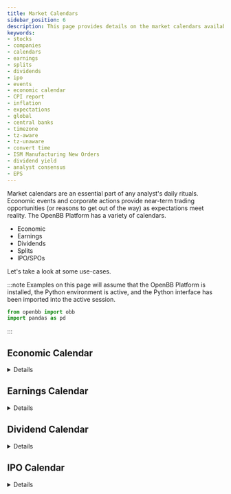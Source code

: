 ```yaml
---
title: Market Calendars
sidebar_position: 6
description: This page provides details on the market calendars available in the OpenBB Platform. Equity and economic calendars keep investors abreast of market activity and events. This guide provides examples for using the variety of calendars, and differences between sources.
keywords:
- stocks
- companies
- calendars
- earnings
- splits
- dividends
- ipo
- events
- economic calendar
- CPI report
- inflation
- expectations
- global
- central banks
- timezone
- tz-aware
- tz-unaware
- convert time
- ISM Manufacturing New Orders
- dividend yield
- analyst consensus
- EPS
---
```



<HeadTitle title="Market Calendars - Usage | OpenBB Docs" />

Market calendars are an essential part of any analyst's daily rituals. Economic events and corporate actions provide near-term trading opportunities (or reasons to get out of the way) as expectations meet reality. The OpenBB Platform has a variety of calendars.

- Economic
- Earnings
- Dividends
- Splits
- IPO/SPOs

Let's take a look at some use-cases.

:::note
Examples on this page will assume that the OpenBB Platform is installed, the Python environment is active, and the Python interface has been imported into the active session.

```python
from openbb import obb
import pandas as pd
```

:::

## Economic Calendar

<details>


The economic calendar aggregates global central bank and macroeconomic releases, it is located within the `obb.economy` module.

:::tip
Do not rely on the economic calendar for real-time updates. Times posted are scheduled by publishers and are estimates which do not reflect the actual time data is released to the public.
:::

### Timezone Considerations

There are subtle differences between providers, the main consideration will be the timestamp. FMP and TradingEconomics both return the calendar as UTC-0, while Nasdaq posts events in US/Eastern time. Of the three, only TradingEconomics provides a TZ-aware timestamp. The differences can be reconciled with a few lines of code.

To identify the issue, let's look at one event. First, from FMP:

```python
fmp_df = obb.economy.calendar(provider="fmp", start_date="2023-11-19", end_date="2023-11-20").to_df()
fmp_df[fmp_df["event"].str.contains("20-Year Bond Auction")]
```

 date                | country   | event                |   previous |   consensus | importance   | currency   |   change |   change_percent |
|:--------------------|:----------|:---------------------|-----------:|------------:|:-------------|:-----------|---------:|-----------------:|
| 2023-11-20 18:00:00 | US        | 20-Year Bond Auction |      5.245 |         nan | Low          | USD        |      nan |                0 |

Then Nasdaq:

```python
nasdaq_df = obb.economy.calendar(provider="nasdaq", start_date="2023-11-19", end_date="2023-11-20").to_df()
nasdaq_df[nasdaq_df["event"].str.contains("20-Year Bond Auction")]
```

| date                | country       | event                | actual   | previous   | consensus   |  description   |
|:--------------------|:--------------|:---------------------|:---------|:-----------|:------------|:----------------|
| 2023-11-20 13:00:00 | United States | 20-Year Bond Auction | -        | 5.245%     | -       | The figures displayed in the calendar represent the yield on the Treasury Bond auctioned. |

Now let's convert the FMP timestamp to US/Eastern time.

```python
from datetime import time

fmp_df.index = fmp_df.index.map(
    lambda dt: dt.tz_localize("UTC")
    .tz_convert("America/New_York")
    if dt.time() != time(0, 0, 0)
    else dt.tz_localize("America/New_York")
)
fmp_df[fmp_df["event"].str.contains("20-Year Bond Auction")]
```

| date                      | country   | event                |   previous |   consensus | importance   | currency   |   change |   change_percent |
|:--------------------------|:----------|:---------------------|-----------:|------------:|:-------------|:-----------|---------:|-----------------:|
| 2023-11-20 13:00:00-05:00 | US        | 20-Year Bond Auction |      5.245 |         nan | Low          | USD        |      nan |                0 |

Timestamps can be a factor with start/end dates because the calendar day will roll over at midnight, moving the date. Converting the timestamp will overcome this, but be aware of when the time is `00:00:00`, signifying an all-day event like a holiday.

An exception was added in the code above to maintain the time where applicable, instead of rolling it back five hours.

For these reasons, among others, it is important for users to know and understand their data intimately.

### Filtering by Event

The providers do not have a pre-request filter for a specific event. TradingEconomics does have categories, like 'government', but that does not focus it on any particular release. To find something like PMI reports, search for it post-request.

FMP allows queries to this endpoint to be a maximum width of three months. To get the year-to-date events, requests will need to loop. The code below will do that, filter the results for ISM Manufacturing New Orders, and display the table of hits.

### ISM New Orders

```python

start_dates = ["2023-01-04", "2023-04-01", "2023-07-01", "2023-10-01"]
end_dates = ["2023-03-31", "2023-06-30", "2023-09-30", "2023-12-30"]
results = []

for i in range(0, len(start_dates)):
    _data = (
        obb.economy.calendar(provider="fmp", start_date=start_dates[i], end_date=end_dates[i])
        .model_dump()["results"]
    )
    results.extend(_data)
events = pd.DataFrame.from_records(results).set_index("date").sort_index()

events[events["event"].str.contains("ISM Manufacturing New Orders")]
```

| date                | country   | event                              |   actual |   previous |   consensus | importance   | currency   |   change |   change_percent |
|:--------------------|:----------|:-----------------------------------|---------:|-----------:|------------:|:-------------|:-----------|---------:|-----------------:|
| 2023-01-04 15:00:00 | US        | ISM Manufacturing New Orders (Dec) |     45.2 |       47.2 |         nan | Low          | USD        |     -2   |           -4.237 |
| 2023-02-01 15:00:00 | US        | ISM Manufacturing New Orders (Jan) |     42.5 |       45.1 |         nan | Low          | USD        |     -2.6 |           -5.765 |
| 2023-03-01 20:00:00 | US        | ISM Manufacturing New Orders (Feb) |     47   |       42.5 |         nan | Low          | USD        |      4.5 |           10.588 |
| 2023-04-03 18:00:00 | US        | ISM Manufacturing New Orders (Mar) |     44.3 |       47   |         nan | Low          | USD        |     -2.7 |           -5.745 |
| 2023-05-01 18:00:00 | US        | ISM Manufacturing New Orders (Apr) |     45.7 |       44.3 |         nan | Low          | USD        |      1.4 |            3.16  |
| 2023-06-01 14:00:00 | US        | ISM Manufacturing New Orders (May) |     42.6 |       45.7 |         nan | Low          | USD        |     -3.1 |           -6.783 |
| 2023-07-03 18:00:00 | US        | ISM Manufacturing New Orders (Jun) |     45.6 |       42.6 |         nan | Low          | USD        |      3   |            7.042 |
| 2023-08-01 18:00:00 | US        | ISM Manufacturing New Orders (Jul) |     47.3 |       45.6 |          44 | Low          | USD        |      1.7 |            3.728 |
| 2023-09-01 14:00:00 | US        | ISM Manufacturing New Orders (Aug) |     46.8 |       47.3 |         nan | Low          | USD        |     -0.5 |           -1.057 |
| 2023-10-02 14:00:00 | US        | ISM Manufacturing New Orders (Sep) |     49.2 |       46.8 |         nan | Low          | USD        |      2.4 |            5.128 |
| 2023-11-01 14:00:00 | US        | ISM Manufacturing New Orders (Oct) |     45.5 |       49.2 |         nan | Low          | USD        |     -3.7 |           -7.52  |
| 2023-12-01 15:00:00 | US        | ISM Manufacturing New Orders (Nov) |    nan   |       45.5 |         nan | Low          | USD        |    nan   |            0     |

</details>

## Earnings Calendar

<details>

The earnings calendar works in a similar way. For companies outside of the US, try the `openbb-fmp` provider.

```python
calendar = (
    obb.equity.calendar.earnings(
        provider="fmp",
        start_date="2023-11-20",
        end_date="2023-11-24"
    ).to_df()
)
```

This returned 1,234 results, but let's filter it down to those companies with analysts estimates, and display the top ten by EPS consensus.

```python
(
    calendar[calendar["eps_consensus"].notnull()
    & calendar["revenue_consensus"].notnull()]
    .sort_values(by="eps_consensus", ascending=False)
    .head(10)
)
```

| report_date   | symbol   |   eps_consensus |   actual_eps |   actual_revenue |   revenue_consensus | period_ending   | reporting_time   | updated_date   |
|:--------------|:---------|----------------:|-------------:|-----------------:|--------------------:|:----------------|:-----------------|:---------------|
| 2023-11-22    | CAP.SN   |          279.3  |          nan |              nan |         690955000000 | 2023-09-30      | bmo              | 2023-11-19     |
| 2023-11-20    | ABDP.L   |           56.4  |          nan |              nan |         106000000    | 2023-09-29      | bmo              | 2023-11-19     |
| 2023-11-23    | 4206.T   |           56.3  |          nan |              nan |         62200000    | 2023-09-30      | bmo              | 2023-11-19     |
| 2023-11-22    | DE       |            7.58 |          nan |              nan |         12909600000 | 2023-10-29      | bmo              | 2023-11-19     |
| 2023-11-21    | NVDA     |            3.34 |          nan |              nan |         15194600000 | 2023-10-29      | amc              | 2023-11-19     |
| 2023-11-21    | LOW      |            3.1  |          nan |              nan |         21059700000 | 2023-11-03      | bmo              | 2023-11-19     |
| 2023-11-20    | MOH.AT   |            2.48 |          nan |              nan |         3030480000 | 2023-09-30      | bmo              | 2023-11-19     |
| 2023-11-20    | SJM      |            2.47 |          nan |              nan |        1947800000  | 2023-10-30      | bmo              | 2023-11-19     |
| 2023-11-21    | BIDU     |            2.45 |          nan |              nan |         4735580000 | 2023-09-30      | bmo              | 2023-11-19     |
| 2023-11-21    | DKS      |            2.42 |          nan |              nan |        2948570000 | 2023-10-28      | bmo              | 2023-11-19     |

:::tip
EPS values are reported in the currency of the exchange listing price, direct comparisons are not viable across domiciles without a conversion factor.
:::

</details>

## Dividend Calendar

<details>

The dividend calendar uses start/end dates that reflect the ex-dividend date - the date when it begins trading without dividend rights.

Aside from the notable dates, the information returned tells you only the amount paid. Calculating the yield requires more data.

:::note

- Nasdaq provides a field for 'annualized_amount', which makes it easier to calculate a dividend yield.

- The `openbb-nasdaq` provider has US-only data for this endpoint.

- The same markets covered by FMP's earnings calendar are included in their dividend calendar.

:::

### Calculate Dividend Yield

The ten highest-payments going ex-div between November 20-24 are shown below.

With T+2 settlement, a purchase needs to occur two days prior to the record date for payment eligibility. The dividend yield is the current payment annualized as a percent of the asset's price.

```python
dividends = (
    obb.equity.calendar.dividend(
        provider="nasdaq",
         start_date="2023-11-20",
         end_date="2023-11-24",
    ).to_df()
    .drop_duplicates(subset="symbol")
    .sort_values("amount", ascending=False)
    .reset_index()
    .set_index("symbol")
    .head(10)
)

symbols = dividends.index.tolist()
prices = (
    obb.equity.price.quote(symbols, provider="fmp").to_df()
    .reset_index()
    .set_index("symbol")["price"]
)
dividends["price"] = prices

dividends["yield"] = (
    round((dividends["annualized_amount"]/dividends["price"])*100, 4)
)

(
    dividends[["record_date", "payment_date", "amount", "annualized_amount", "price", "yield"]]
    .sort_values("yield", ascending=False)
)
```

| symbol   | record_date   | payment_date   |   amount |   annualized_amount |   price |   yield |
|:---------|:--------------|:---------------|---------:|--------------------:|--------:|--------:|
| USOI     | 2023-11-21    | 2023-11-27     |   1.8588 |             16.134  |   75.73 | 21.3046 |
| ATCD     | 2023-11-21    | 2023-12-26     |  60.14   |             60.14   | 1235    |  4.8696 |
| GLDI     | 2023-11-21    | 2023-11-27     |   1.5153 |              4.8216 |  141.8  |  3.4003 |
| CHTM     | 2023-11-21    | 2023-12-26     |  59.62   |             59.62   | 1856.95 |  3.2106 |
| CMI      | 2023-11-24    | 2023-12-07     |   1.68   |              6.72   |  225.5  |  2.98   |
| KLIB     | 2023-11-24    | 2023-12-15     |   2.1    |              4.2    |  144    |  2.9167 |
| SNA      | 2023-11-21    | 2023-12-11     |   1.86   |              7.44   |  277.76 |  2.6786 |
| NOC      | 2023-11-27    | 2023-12-13     |   1.87   |              7.48   |  464.17 |  1.6115 |
| CBCYB    | 2023-11-24    | 2023-12-01     |   3.75   |              8      |  647    |  1.2365 |
| CBCY     | 2023-11-24    | 2023-12-01     |   3.75   |              8      |  660    |  1.2121 |


</details>

## IPO Calendar

<details>

The IPO calendar shows events based on their status - `["upcoming", "priced", "withdrawn"]` - and Intrinio provides a filter for the min/max dollar amount offered.

:::note
The data from both Intrinio and Nasdaq is US-only, both relying on the SEC for filing information.
:::

Use the `status` parameter to find announcements in different stages of the cycle.

### Upcoming

The initial public offerings that are confirmed to be coming to market are categorized as 'upcoming'. The number of companies going public at any given time will depend on market cycles.

```python
obb.equity.calendar.ipo(provider="nasdaq", status="upcoming").to_df()
```

| symbol   | name         |   offer_amount |   share_count | expected_price_date   | id            | exchange       | share_price   |
|:---------|:-------------|---------------:|--------------:|:----------------------|:--------------|:---------------|:--------------|
| DOCO     | Docola, Inc. |      8235004 |       1060870 | 2023-11-21            | 995278-107909 | NASDAQ Capital | 5.75-6.75     |

### Withdrawn

A `withdrawn` status might be the result of a SPAC unwinding after failing to merge with a company.

```python
obb.equity.calendar.ipo(provider="nasdaq", status="withdrawn").to_df().tail(3)
```

| withdraw_date   | name                      |   offer_amount |   share_count | filed_date   | id             |
|:----------------|:--------------------------|---------------:|--------------:|:-------------|:---------------|
| 2023-11-09      | Arago Acquisition Corp.   |      86250000.0 |       7500000 | 2022-05-06   | 1214792-102968 |
| 2023-11-13      | CW Petroleum Corp         |      17249995.5  |       3157894 | 2022-06-02   | 1055531-103241 |
| 2023-11-13      | Tiga Acquisition Corp. II |     230000000.0   |      20000000 | 2021-02-26   | 1148285-96307  |

### SPO

SPOs, secondary public offerings, are shares being sold by investors after an IPO. The money does not go to the company, but directly to the investor selling shares into the market. The `openbb-nasdaq` provider has an additional boolean parameter, `is_spo`. By default, year-to-date data is returned.

```python
obb.equity.calendar.ipo(provider="nasdaq", is_spo=True).to_df().tail(1)
```

| symbol   | ipo_date   | name                                    |   offer_amount |   share_count | deal_status   | id            | exchange             |   share_price |
|:---------|:-----------|:----------------------------------------|---------------:|--------------:|:--------------|:--------------|:---------------------|--------------:|
| SKWD     | 2023-11-16 | Skyward Specialty Insurance Group, Inc. |      152500000.0 |       5000000 | Priced        | 854131-108262 | NASDAQ Global Select |          30.5 |


</details>
